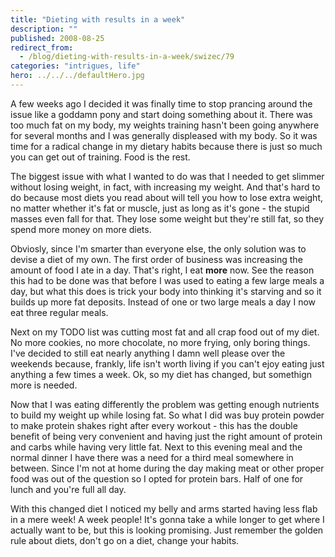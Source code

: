 ```yaml
---
title: "Dieting with results in a week"
description: ""
published: 2008-08-25
redirect_from:
  - /blog/dieting-with-results-in-a-week/swizec/79
categories: "intrigues, life"
hero: ../../../defaultHero.jpg
---
```


A few weeks ago I decided it was finally time to stop prancing around the issue like a goddamn pony and start doing something about it. There was too much fat on my body, my weights training hasn't been going anywhere for several months and I was generally displeased with my body. So it was time for a radical change in my dietary habits because there is just so much you can get out of training. Food is the rest.

The biggest issue with what I wanted to do was that I needed to get slimmer without losing weight, in fact, with increasing my weight. And that's hard to do because most diets you read about will tell you how to lose extra weight, no matter whether it's fat or muscle, just as long as it's gone - the stupid masses even fall for that. They lose some weight but they're still fat, so they spend more money on more diets.

Obviosly, since I'm smarter than everyone else, the only solution was to devise a diet of my own. The first order of business was increasing the amount of food I ate in a day. That's right, I eat **more** now. See the reason this had to be done was that before I was used to eating a few large meals a day, but what this does is trick your body into thinking it's starving and so it builds up more fat deposits. Instead of one or two large meals a day I now eat three regular meals.

Next on my TODO list was cutting most fat and all crap food out of my diet. No more cookies, no more chocolate, no more frying, only boring things. I've decided to still eat nearly anything I damn well please over the weekends because, frankly, life isn't worth living if you can't ejoy eating just anything a few times a week. Ok, so my diet has changed, but somethign more is needed.

Now that I was eating differently the problem was getting enough nutrients to build my weight up while losing fat. So what I did was buy protein powder to make protein shakes right after every workout - this has the double benefit of being very convenient and having just the right amount of protein and carbs while having very little fat. Next to this evening meal and the normal dinner I have there was a need for a third meal somewhere in between. Since I'm not at home during the day making meat or other proper food was out of the question so I opted for protein bars. Half of one for lunch and you're full all day.

With this changed diet I noticed my belly and arms started having less flab in a mere week! A week people! It's gonna take a while longer to get where I actually want to be, but this is looking promising. Just remember the golden rule about diets, don't go on a diet, change your habits.
